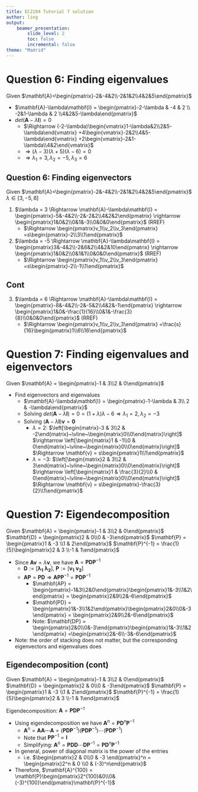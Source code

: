 ```yaml
---
title: EC2104 Tutorial 7 solution
author: ling
output:
    beamer_presentation:
        slide_level: 2
        toc: false
        incremental: false
theme: "Madrid"
---
```


# Question 6: Finding eigenvalues

Given $\mathbf{A}=\begin{pmatrix}-2&-4&2\\-2&1&2\\4&2&5\end{pmatrix}$

- $\mathbf{A}-\lambda\mathbf{I} = \begin{pmatrix}-2-\lambda & -4 & 2 \\ -2&1-\lambda & 2 \\4&2&5-\lambda\end{pmatrix}$
- $det(\mathbf{A}-\lambda\mathbf{I}) = 0$
  - $\Rightarrow (-2-\lambda)\begin{vmatrix}1-\lambda&2\\2&5-\lambda\end{vmatrix}
    +4\begin{vmatrix}-2&2\\4&5-\lambda\end{vmatrix}
    +2\begin{vmatrix}-2&1-\lambda\\4&2\end{vmatrix}$
  - $\Rightarrow (\lambda-3)(\lambda+5)(\lambda-6)=0$
  - $\Rightarrow \lambda_1 = 3, \lambda_2 = -5, \lambda_3 = 6$

## Question 6: Finding eigenvectors

Given $\mathbf{A}=\begin{pmatrix}-2&-4&2\\-2&1&2\\4&2&5\end{pmatrix}$
$\lambda \in [3, -5, 6]$

1. $\lambda = 3
   \Rightarrow \mathbf{A}-\lambda\mathbf{I} = \begin{pmatrix}-5&-4&2\\-2&-2&2\\4&2&2\end{pmatrix}
   \rightarrow \begin{pmatrix}1&0&2\\0&1&-3\\0&0&0\end{pmatrix}$ (RREF)
   - $\Rightarrow \begin{pmatrix}v_1\\v_2\\v_3\end{pmatrix} =s\begin{pmatrix}-2\\3\\1\end{pmatrix}$
2. $\lambda = -5
   \Rightarrow \mathbf{A}-\lambda\mathbf{I} = \begin{pmatrix}3&-4&2\\-2&6&2\\4&2&10\end{pmatrix}
   \rightarrow \begin{pmatrix}1&0&2\\0&1&1\\0&0&0\end{pmatrix}$ (RREF)
   - $\Rightarrow \begin{pmatrix}v_1\\v_2\\v_3\end{pmatrix} =s\begin{pmatrix}-2\\-1\\1\end{pmatrix}$

## Cont

3. $\lambda = 6
   \Rightarrow \mathbf{A}-\lambda\mathbf{I} = \begin{pmatrix}-8&-4&2\\-2&-5&2\\4&2&-1\end{pmatrix}
   \rightarrow \begin{pmatrix}1&0&-\frac{1}{16}\\0&1&-\frac{3}{8}\\0&0&0\end{pmatrix}$ (RREF)
   - $\Rightarrow \begin{pmatrix}v_1\\v_2\\v_3\end{pmatrix} =\frac{s}{16}\begin{pmatrix}1\\6\\16\end{pmatrix}$

# Question 7: Finding eigenvalues and eigenvectors

Given $\mathbf{A} = \begin{pmatrix}-1 & 3\\2 & 0\end{pmatrix}$

- Find eigenvectors and eigenvalues
  - $\mathbf{A}-\lambda\mathbf{I} =
    \begin{pmatrix}-1-\lambda & 3\\ 2 & -\lambda\end{pmatrix}$
  - Solving $det(\mathbf{A}-\lambda\mathbf{I}) = 0 = (1+\lambda)\lambda - 6 \Rightarrow \lambda_1 = 2, \lambda_2 = -3$
  - Solving $(\mathbf{A}-\lambda\mathbf{I})\mathbf{v}=\mathbf{0}$
    - $\lambda = 2:$ $\left[\begin{matrix}-3 & 3\\2 & -2\end{matrix}~\vline~\begin{matrix}0\\0\end{matrix}\right]$
      $\rightarrow \left[\begin{matrix}1 & -1\\0 & 0\end{matrix}~\vline~\begin{matrix}0\\0\end{matrix}\right]$
      $\Rightarrow \mathbf{v} = s\begin{pmatrix}1\\1\end{pmatrix}$
    - $\lambda = -3:$ $\left[\begin{matrix}2 & 3\\2 & 3\end{matrix}~\vline~\begin{matrix}0\\0\end{matrix}\right]$
      $\rightarrow \left[\begin{matrix}1 & \frac{3}{2}\\0 & 0\end{matrix}~\vline~\begin{matrix}0\\0\end{matrix}\right]$
      $\Rightarrow \mathbf{v} = s\begin{pmatrix}-\frac{3}{2}\\1\end{pmatrix}$

# Question 7: Eigendecomposition

Given $\mathbf{A} = \begin{pmatrix}-1 & 3\\2 & 0\end{pmatrix}$
$\mathbf{D} = \begin{pmatrix}2 & 0\\0 & -3\end{pmatrix}$
$\mathbf{P} = \begin{pmatrix}1 & -3 \\1 & 2\end{pmatrix}$
$\mathbf{P}^{-1} = \frac{1}{5}\begin{pmatrix}2 & 3 \\-1 & 1\end{pmatrix}$

- Since $\mathbf{Av}=\lambda\mathbf{v}$, we have $\mathbf{A}=\mathbf{PDP}^{-1}$
  - $\mathbf{D}:=[\mathbf{\lambda_1}~\mathbf{\lambda_2}]$, $\mathbf{P}:=[\mathbf{v_1}~\mathbf{v_2}]$
  - $\mathbf{AP} = \mathbf{PD} \Rightarrow \mathbf{APP}^{-1} = \mathbf{PDP}^{-1}$
    - $\mathbf{AP} = \begin{pmatrix}-1&3\\2&0\end{pmatrix}\begin{pmatrix}1&-3\\1&2\end{pmatrix} = \begin{pmatrix}2&9\\2&-6\end{pmatrix}$
    - $\mathbf{PD} = \begin{pmatrix}1&-3\\1&2\end{pmatrix}\begin{pmatrix}2&0\\0&-3\end{pmatrix} = \begin{pmatrix}2&9\\2&-6\end{pmatrix}$
    - Note: $\mathbf{DP} = \begin{pmatrix}2&0\\0&-3\end{pmatrix}\begin{pmatrix}1&-3\\1&2\end{pmatrix} =\begin{pmatrix}2&-6\\-3&-6\end{pmatrix}$
- Note: the order of stacking does not matter, but the
  corresponding eigenvectors and eigenvalues does

## Eigendecomposition (cont)

Given $\mathbf{A} = \begin{pmatrix}-1 & 3\\2 & 0\end{pmatrix}$
$\mathbf{D} = \begin{pmatrix}2 & 0\\0 & -3\end{pmatrix}$
$\mathbf{P} = \begin{pmatrix}1 & -3 \\1 & 2\end{pmatrix}$
$\mathbf{P}^{-1} = \frac{1}{5}\begin{pmatrix}2 & 3 \\-1 & 1\end{pmatrix}$

Eigendecomposition: $\mathbf{A} = \mathbf{PDP}^{-1}$

- Using eigendecomposition we have $\mathbf{A}^n = \mathbf{PD}^n\mathbf{P}^{-1}$
  - $\mathbf{A}^n = \mathbf{AA\cdots A} = (\mathbf{PD}\mathbf{P}^{-1})(\mathbf{PD}\mathbf{P}^{-1})\cdots(\mathbf{PD}\mathbf{P}^{-1})$
  - Note that $\mathbf{PP}^{-1}=\mathbf{I}$
  - Simplifying: $\mathbf{A}^n = \mathbf{PD}\mathbf{D}\cdots\mathbf{D}\mathbf{P}^{-1}=\mathbf{PD}^n\mathbf{P}^{-1}$
- In general, power of diagonal matrix is the power of the entries
  - i.e. $\begin{pmatrix}2 & 0\\0 & -3 \end{pmatrix}^n =
    \begin{pmatrix}2^n & 0 \\0 & (-3)^n\end{pmatrix}$
- Therefore, $\mathbf{A}^{100} = \mathbf{P}\begin{pmatrix}2^{100}&0\\0&(-3)^{100}\end{pmatrix}\mathbf{P}^{-1}$
